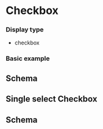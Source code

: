 # Checkbox

### Display type

- checkbox

### Basic example


<Checkbox />

## Schema


<SchemaViewer value={schema} />

## Single select Checkbox


<CheckboxSingle />

## Schema


<SchemaViewer value={schemaSingle} />


<CommonProperties />

